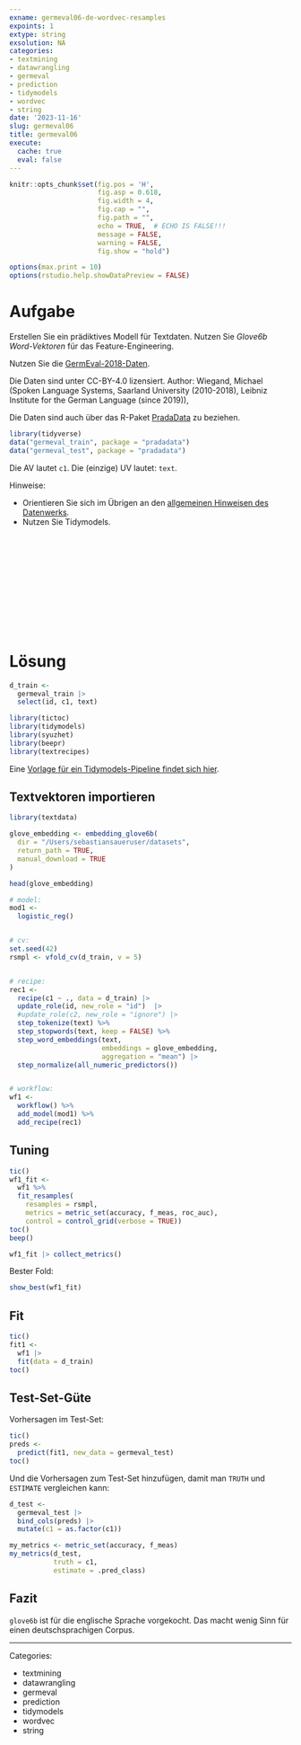 ```yaml
---
exname: germeval06-de-wordvec-resamples
expoints: 1
extype: string
exsolution: NA
categories:
- textmining
- datawrangling
- germeval
- prediction
- tidymodels
- wordvec
- string
date: '2023-11-16'
slug: germeval06
title: germeval06
execute:
  cache: true
  eval: false
---
```




```r
knitr::opts_chunk$set(fig.pos = 'H',
                      fig.asp = 0.618,
                      fig.width = 4,
                      fig.cap = "", 
                      fig.path = "",
                      echo = TRUE,  # ECHO IS FALSE!!!
                      message = FALSE,
                      warning = FALSE,
                      fig.show = "hold")

options(max.print = 10)
options(rstudio.help.showDataPreview = FALSE)
```



# Aufgabe

Erstellen Sie ein prädiktives Modell für Textdaten. 
Nutzen Sie *Glove6b Word-Vektoren* für das Feature-Engineering.

Nutzen Sie die [GermEval-2018-Daten](https://heidata.uni-heidelberg.de/dataset.xhtml?persistentId=doi:10.11588/data/0B5VML).

Die Daten sind unter CC-BY-4.0 lizensiert. Author: Wiegand, Michael (Spoken Language Systems, Saarland University (2010-2018), Leibniz Institute for the German Language (since 2019)),

Die Daten sind auch über das R-Paket [PradaData](https://github.com/sebastiansauer/pradadata/tree/master/data-raw/GermEval-2018-Data-master) zu beziehen.


```r
library(tidyverse)
data("germeval_train", package = "pradadata")
data("germeval_test", package = "pradadata")
```

Die AV lautet `c1`. Die (einzige) UV lautet: `text`.


Hinweise:

- Orientieren Sie sich im Übrigen an den [allgemeinen Hinweisen des Datenwerks](https://datenwerk.netlify.app/hinweise).
- Nutzen Sie Tidymodels.






</br>
</br>
</br>
</br>
</br>
</br>
</br>
</br>
</br>
</br>

# Lösung


```r
d_train <-
  germeval_train |> 
  select(id, c1, text)
```


```r
library(tictoc)
library(tidymodels)
library(syuzhet)
library(beepr)
library(textrecipes)
```


Eine [Vorlage für ein Tidymodels-Pipeline findet sich hier](https://datenwerk.netlify.app/posts/tidymodels-vorlage2/tidymodels-vorlage2.html).


## Textvektoren importieren

```r
library(textdata)

glove_embedding <- embedding_glove6b(
  dir = "/Users/sebastiansaueruser/datasets",
  return_path = TRUE,
  manual_download = TRUE
)

head(glove_embedding)
```

```r
# model:
mod1 <-
  logistic_reg()


# cv:
set.seed(42)
rsmpl <- vfold_cv(d_train, v = 5)


# recipe:
rec1 <-
  recipe(c1 ~ ., data = d_train) |> 
  update_role(id, new_role = "id")  |> 
  #update_role(c2, new_role = "ignore") |> 
  step_tokenize(text) %>%
  step_stopwords(text, keep = FALSE) %>%
  step_word_embeddings(text,
                       embeddings = glove_embedding,
                       aggregation = "mean") |> 
  step_normalize(all_numeric_predictors()) 


# workflow:
wf1 <-
  workflow() %>% 
  add_model(mod1) %>% 
  add_recipe(rec1)

```


## Tuning

```r
tic()
wf1_fit <-
  wf1 %>% 
  fit_resamples(
    resamples = rsmpl,
    metrics = metric_set(accuracy, f_meas, roc_auc),
    control = control_grid(verbose = TRUE))
toc()
beep()
```



```r
wf1_fit |> collect_metrics()
```

Bester Fold:

```r
show_best(wf1_fit)
```



## Fit

```r
tic()
fit1 <- 
  wf1 |> 
  fit(data = d_train)
toc()
```



## Test-Set-Güte


Vorhersagen im Test-Set:

```r
tic()
preds <-
  predict(fit1, new_data = germeval_test)
toc()
```


Und die Vorhersagen zum Test-Set hinzufügen, damit man `TRUTH` und `ESTIMATE` vergleichen kann:

```r
d_test <-
  germeval_test |> 
  bind_cols(preds) |> 
  mutate(c1 = as.factor(c1))
```



```r
my_metrics <- metric_set(accuracy, f_meas)
my_metrics(d_test,
           truth = c1,
           estimate = .pred_class)
```


## Fazit




`glove6b` ist für die englische Sprache vorgekocht. 
Das macht wenig Sinn für einen deutschsprachigen Corpus.






---

Categories: 

- textmining
- datawrangling
- germeval
- prediction
- tidymodels
- wordvec
- string

